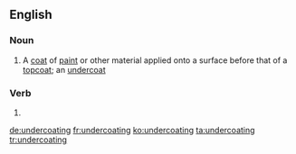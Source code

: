 ==English==

===Noun===
{{en-noun}}

# A [[coat]] of [[paint]] or other material applied onto a surface before that of a [[topcoat]]; an [[undercoat]]

===Verb===
{{head|en}}

# {{present participle of|undercoat|lang=en}}

[[de:undercoating]]
[[fr:undercoating]]
[[ko:undercoating]]
[[ta:undercoating]]
[[tr:undercoating]]